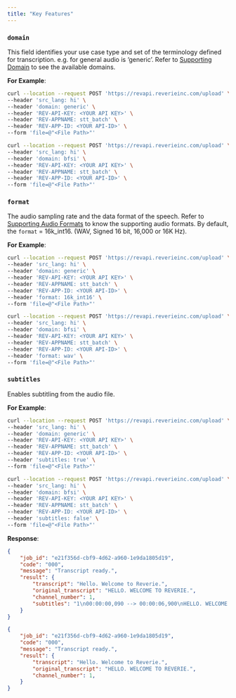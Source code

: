```yaml
---
title: "Key Features"
---
```


### `domain` 
This field identifies your use case type and set of the terminology defined for transcription. e.g. for general audio is ‘generic’. Refer to [Supporting Domain](/usage-guides/speech-to-text/supported-domains) to see the available domains.

**For Example**: 
<CodeGroup>
```bash generic
curl --location --request POST 'https://revapi.reverieinc.com/upload' \
--header 'src_lang: hi' \
--header 'domain: generic' \
--header 'REV-API-KEY: <YOUR API KEY>' \
--header 'REV-APPNAME: stt_batch' \
--header 'REV-APP-ID: <YOUR API-ID>' \
--form 'file=@"<File Path>"'
```
```bash bfsi
curl --location --request POST 'https://revapi.reverieinc.com/upload' \
--header 'src_lang: hi' \
--header 'domain: bfsi' \
--header 'REV-API-KEY: <YOUR API KEY>' \
--header 'REV-APPNAME: stt_batch' \
--header 'REV-APP-ID: <YOUR API-ID>' \
--form 'file=@"<File Path>"'
```
</CodeGroup>


### `format`
The audio sampling rate and the data format of the speech. Refer to [Supporting Audio Formats](/usage-guides/speech-to-text/supported-audio-formats) to know the supporting audio formats. By default, the `format` = 16k_int16. (WAV, Signed 16 bit, 16,000 or 16K Hz).

**For Example**: 
<CodeGroup>
```bash format = 16k_int16
curl --location --request POST 'https://revapi.reverieinc.com/upload' \
--header 'src_lang: hi' \
--header 'domain: generic' \
--header 'REV-API-KEY: <YOUR API KEY>' \
--header 'REV-APPNAME: stt_batch' \
--header 'REV-APP-ID: <YOUR API-ID>' \
--header 'format: 16k_int16' \
--form 'file=@"<File Path>"'
```
```bash format = wav
curl --location --request POST 'https://revapi.reverieinc.com/upload' \
--header 'src_lang: hi' \
--header 'domain: bfsi' \
--header 'REV-API-KEY: <YOUR API KEY>' \
--header 'REV-APPNAME: stt_batch' \
--header 'REV-APP-ID: <YOUR API-ID>' \
--header 'format: wav' \
--form 'file=@"<File Path>"'
```
</CodeGroup>

### `subtitles`
Enables subtitling from the audio file.

**For Example**: 
<CodeGroup>
```bash subtitles = true
curl --location --request POST 'https://revapi.reverieinc.com/upload' \
--header 'src_lang: hi' \
--header 'domain: generic' \
--header 'REV-API-KEY: <YOUR API KEY>' \
--header 'REV-APPNAME: stt_batch' \
--header 'REV-APP-ID: <YOUR API-ID>' \
--header 'subtitles: true' \
--form 'file=@"<File Path>"'
```
```bash subtitles = false
curl --location --request POST 'https://revapi.reverieinc.com/upload' \
--header 'src_lang: hi' \
--header 'domain: bfsi' \
--header 'REV-API-KEY: <YOUR API KEY>' \
--header 'REV-APPNAME: stt_batch' \
--header 'REV-APP-ID: <YOUR API-ID>' \
--header 'subtitles: false' \
--form 'file=@"<File Path>"'
```
</CodeGroup>

**Response**: 
<CodeGroup>
```json subtitles = true
{
    "job_id": "e21f356d-cbf9-4d62-a960-1e9da1805d19",
    "code": "000",
    "message": "Transcript ready.",
    "result": {
        "transcript": "Hello. Welcome to Reverie.",
        "original_transcript": "HELLO. WELCOME TO REVERIE.",
        "channel_number": 1,
        "subtitles": "1\n00:00:00,090 --> 00:00:06,900\nHELLO. WELCOME TO REVERIE.\n\n"
    }
}
```
```json subtitles = false
{
    "job_id": "e21f356d-cbf9-4d62-a960-1e9da1805d19",
    "code": "000",
    "message": "Transcript ready.",
    "result": {
        "transcript": "Hello. Welcome to Reverie.",
        "original_transcript": "HELLO. WELCOME TO REVERIE.",
        "channel_number": 1,
    }
}
```
</CodeGroup>


